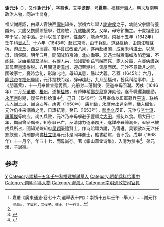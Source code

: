 '''谢元汴'''（{{bd|1612年||1668年}}），又作'''謝元忭'''<ref name=inf>嘉慶《廣東通志·卷七十六·選舉表十四》：崇禎十五年壬午（舉人）……謝元忭 <sub>澄海人，字梁也，宗侯子。進士，忭一作汴。</sub></ref>，字'''梁也'''，又字'''途野'''，号'''霜崖'''。[[福建|福建]][[澄海|澄海]]人。明末及南明政治人物，同进士出身。

祖父謝應詔，由舉人官陕西[[隴州|隴州]]知州，崇禎六年舉人[[謝宗侯|謝宗侯]]之子，幼随父宗鑛侍養隴州。六歲父携歸鄉授學，性聪敏，九歲能属文。父卒，母守節撫之。十歲祖應詔卒于官，家中落。元汴以孤子奉母，性至孝，能承母意。[[崇祯|崇祯]]十五年（1642年）壬午科[[舉人|舉人]]<ref name=inf/>、十六年（1643年）赴試京师，由于兵亂，道路阻绝，由鎮江轉蘇杭，游虎丘、西湖而歸。當科會試改至八月，遂再赴禮闈，成癸未科[[进士|进士]]。以念母，請假歸。明年五月，聞闖賊陷京師，北向慟哭。又遇土賊黄海如攻陷澄海，不能歸，遂由[[揭陽|揭陽]]至[[潮州|潮州]]。有僕人来，始知妻劉氏骂賊而死，家人分竄，有鄰侠護送其母至[[南澳县|南澳]]得脱。八月間道走[[漳州|漳州]]，迎母至潮州，僦屋而居。元汴不意數月之間，國破家亡，憂時念亂，形諸叱咤。母知其意，勗以大義。乙酉（1645年）六月，[[隆武帝|隆武帝]]在[[福州|福州]]監國，元汴投袂而起，辞母趨赴，九月至福州，授兵科给事中，上《朋黨策》，十一月奉旨宣慰两廣，充册封二藩副使，便道奉母回潮。丙戌（1646年）二月至[[肇慶|肇慶]]、[[梧州|梧州]]，遂抵[[桂林|桂林]]，有降紳希[[鄭芝龍|鄭芝龍]]意弹劾他，遂革職還潮聽勘。[[永历帝|永历帝]]时期，復任兵科给事中<ref name="((地方史志))澄海县地方志编纂委员会1992">{{cite book|author1=清秀张 ((地方史志))|author2=澄海县地方志编纂委员会|title=澄海县志|url=http://books.google.com/books?id=OyMLAQAAMAAJ|year=1992|publisher=广东人民出版社|page=867}}</ref>。己丑（1649年）五月奉命以監軍募兵[[平遠|平遠]]，联络宗人[[謝志良|謝志良]]、[[謝良友|謝良友]]等。庚寅（1650年），[[廣州|廣州]]破，永曆帝出逃[[南寧|南寧]]，继入[[缅甸|缅甸]]，元汴仍往来潮循之間，日謀抗清。癸巳（1653年），[[郝尚久|郝尚久]]反正，元汴与[[李士淳|李士淳]]、[[羅萬傑|羅萬傑]]等响应，尚久兵败，元汴乃奉母躲避于豐順之[[大田|大田]]，授徒以食。居大田七年，期间曾至廣州，知永曆已亡，反清势力逐渐覆灭，遂謀奉母歸潮州。但家已被戍兵所占，聞知潮州知府[[吴穎|吴穎]]優禮賢士，作诗貽穎为請，乃得還。吴穎欲以元汴任鄉飲賓，清刑部尚書[[杜立德|杜立德]]与元汴是同年進士，貽書勸駕，皆不受。戊申（1668年）十一月卒，年五十七，而母尚存。著《霜山草堂诗集》，入清为禁书<ref name="郑绪荣2007">{{cite book|author=郑绪荣|title=郑成功在潮州活动资料|url=http://books.google.com/books?id=vQo2AQAAIAAJ|year=2007|publisher=潮汕历史文化研究中心|pages=124–126}}</ref>。弟元漢，子謝渠。

==参考==
{{reflist}}
{{崇禎十六年癸未科殿試金榜}}
{{DEFAULTSORT:Xie謝}}
[[Category:谢姓|Y]]
[[Category:崇禎十五年壬午科福建鄉試舉人|Category:崇禎十五年壬午科福建鄉試舉人]]
[[Category:明朝兵科给事中|Category:明朝兵科给事中]]
[[Category:南明军事人物|Category:南明军事人物]]
[[Category:澄海人|Category:澄海人]]
[[Category:南明通政使司官員|Category:南明通政使司官員]]